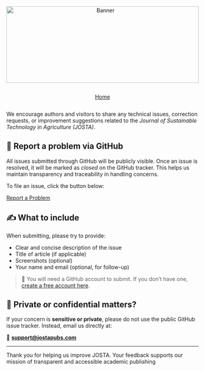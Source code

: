 ```{=html}
<div style="text-align: center; margin-bottom: 1em;">
  <img src="websitecover.webp"
       alt="Banner"
       style="width: 100%; max-height: 200px; object-fit: cover;">
</div>
```

<link rel="stylesheet" href="https://cdn.jsdelivr.net/npm/bootstrap-icons/font/bootstrap-icons.css" />

<!-- Horizontal Button Group -->

::: {style="display: flex; flex-wrap: wrap; gap: 1em; justify-content: center; margin-top: 1em;"}
<a href="index.qmd" class="btn btn-outline-secondary"> <i  class="bi bi-house"></i> Home </a>
:::

::: {.callout-info title="Encountered a Problem or Have a Suggestion?"}
We encourage authors and visitors to share any technical issues, correction requests, or improvement suggestions related to the *Journal of Sustainable Technology in Agriculture (JOSTA)*.
:::

## 📩 Report a problem via GitHub {.unnumbered}

All issues submitted through GitHub will be publicly visible. Once an issue is resolved, it will be marked as *closed* on the GitHub tracker. This helps us maintain transparency and traceability in handling concerns.

To file an issue, click the button below:

::: {style="margin: 1em 0;"}
<a href="https://github.com/STATOBERRYPAPAYA/JOSTAPUBS/issues/new" class="btn btn-outline-danger"> <i class="bi bi-exclamation-triangle-fill"></i> Report a Problem </a>
:::

## ✍️ What to include {.unnumbered}

When submitting, please try to provide:

-   Clear and concise description of the issue
-   Title of article (if applicable)
-   Screenshots (optional)
-   Your name and email (optional, for follow-up)

> 🧾 You will need a GitHub account to submit. If you don’t have one, [create a free account here](https://github.com/join).

## 🔐 Private or confidential matters? {.unnumbered}

If your concern is **sensitive or private**, please do not use the public GitHub issue tracker. Instead, email us directly at:

📧 [**support\@jostapubs.com**](mailto:support@jostapubs.com)

------------------------------------------------------------------------

Thank you for helping us improve JOSTA. Your feedback supports our mission of transparent and accessible academic publishing

###  {.unnumbered}
